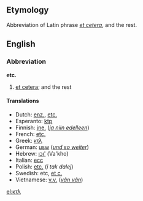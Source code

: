==Etymology==
Abbreviation of Latin phrase ''[[et cetera]]'', and the rest.

==English==
===Abbreviation===
'''etc.'''

#[[etcetera|et cetera]]; and the rest

====Translations====
*Dutch: [[enz.]], [[etc.]]
*Esperanto: [[ktp]]
*Finnish: [[jne.]] (''[[ja niin edelleen]]'')
*French: [[etc.]]
*Greek: [[κτλ]]
*German: [[usw]] (''[[und so weiter]]'')
*Hebrew: [[וכו']] (Va'kho)
*Italian: [[ecc]]
*Polish: [[etc.]]  (''i tak dalej'')
*Swedish: etc, [[et c.]]
*Vietnamese: [[v.v.]] (''[[vân vân]]'')

[[el:κτλ]]